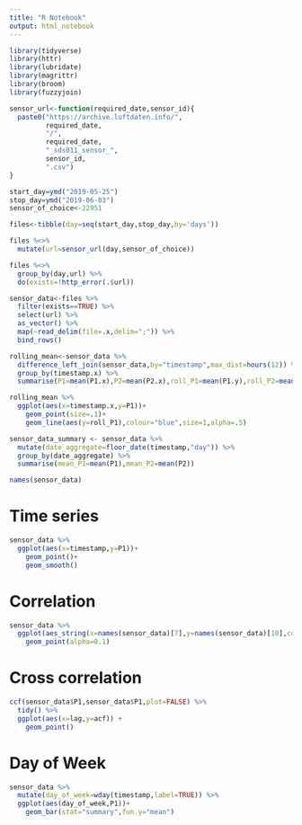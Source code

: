 ```yaml
---
title: "R Notebook"
output: html_notebook
---
```


```r
library(tidyverse)
library(httr)
library(lubridate)
library(magrittr)
library(broom)
library(fuzzyjoin)
```

```r
sensor_url<-function(required_date,sensor_id){
  paste0("https://archive.luftdaten.info/",
         required_date,
         "/",
         required_date,
         "_sds011_sensor_",
         sensor_id,
         ".csv")
}
```

```r

start_day=ymd("2019-05-25")
stop_day=ymd("2019-06-03")
sensor_of_choice<-22951

files<-tibble(day=seq(start_day,stop_day,by='days'))

files %<>%
  mutate(url=sensor_url(day,sensor_of_choice))

files %<>%
  group_by(day,url) %>%
  do(exists=!http_error(.$url))

sensor_data<-files %>%
  filter(exists==TRUE) %>%
  select(url) %>%
  as_vector() %>%
  map(~read_delim(file=.x,delim=";")) %>%
  bind_rows()

```

```r

rolling_mean<-sensor_data %>%
  difference_left_join(sensor_data,by="timestamp",max_dist=hours(12)) %>%
  group_by(timestamp.x) %>%
  summarise(P1=mean(P1.x),P2=mean(P2.x),roll_P1=mean(P1.y),roll_P2=mean(P2.y),count=n())

```

```r
rolling_mean %>%
  ggplot(aes(x=timestamp.x,y=P1))+
    geom_point(size=.1)+
    geom_line(aes(y=roll_P1),colour="blue",size=1,alpha=.5)
```


```r
sensor_data_summary <- sensor_data %>%
  mutate(date_aggregate=floor_date(timestamp,"day")) %>%
  group_by(date_aggregate) %>%
  summarise(mean_P1=mean(P1),mean_P2=mean(P2))
```


```r
names(sensor_data)
```

# Time series

```r
sensor_data %>%
  ggplot(aes(x=timestamp,y=P1))+
    geom_point()+
    geom_smooth()
```

# Correlation

```r
sensor_data %>%
  ggplot(aes_string(x=names(sensor_data)[7],y=names(sensor_data)[10],colour=names(sensor_data)[6]))+
    geom_point(alpha=0.1)
```

# Cross correlation

```r
ccf(sensor_data$P1,sensor_data$P1,plot=FALSE) %>% 
  tidy() %>%
  ggplot(aes(x=lag,y=acf)) +
    geom_point()
```

# Day of Week

```r
sensor_data %>%
  mutate(day_of_week=wday(timestamp,label=TRUE)) %>%
  ggplot(aes(day_of_week,P1))+
    geom_bar(stat="summary",fun.y="mean")
```


